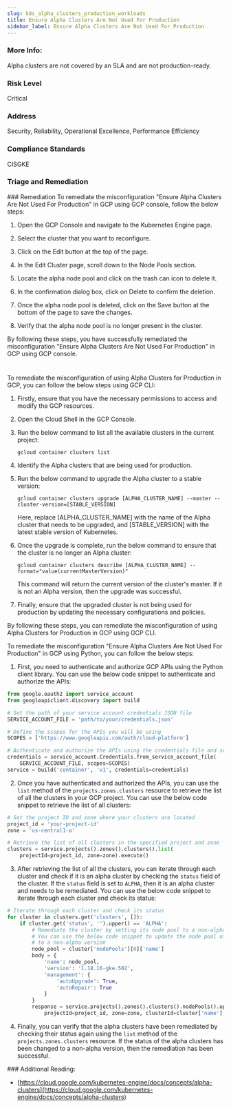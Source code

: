 ```yaml
---
slug: k8s_alpha_clusters_production_workloads
title: Ensure Alpha Clusters Are Not Used For Production
sidebar_label: Ensure Alpha Clusters Are Not Used For Production
---
```


### More Info:

Alpha clusters are not covered by an SLA and are not production-ready.

### Risk Level

Critical

### Address

Security, Reliability, Operational Excellence, Performance Efficiency

### Compliance Standards

CISGKE


### Triage and Remediation
<Tabs>
<Tab title='Remediation'>
### Remediation

<AccordionGroup>
<Accordion title='Using Console' defaultOpen='true'>
To remediate the misconfiguration "Ensure Alpha Clusters Are Not Used For Production" in GCP using GCP console, follow the below steps:

1. Open the GCP Console and navigate to the Kubernetes Engine page.

2. Select the cluster that you want to reconfigure.

3. Click on the Edit button at the top of the page.

4. In the Edit Cluster page, scroll down to the Node Pools section.

5. Locate the alpha node pool and click on the trash can icon to delete it.

6. In the confirmation dialog box, click on Delete to confirm the deletion.

7. Once the alpha node pool is deleted, click on the Save button at the bottom of the page to save the changes.

8. Verify that the alpha node pool is no longer present in the cluster.

By following these steps, you have successfully remediated the misconfiguration "Ensure Alpha Clusters Are Not Used For Production" in GCP using GCP console.

#
</Accordion>

<Accordion title='Using CLI'>
To remediate the misconfiguration of using Alpha Clusters for Production in GCP, you can follow the below steps using GCP CLI:

1. Firstly, ensure that you have the necessary permissions to access and modify the GCP resources.

2. Open the Cloud Shell in the GCP Console.

3. Run the below command to list all the available clusters in the current project:

   ```
   gcloud container clusters list
   ```

4. Identify the Alpha clusters that are being used for production.

5. Run the below command to upgrade the Alpha cluster to a stable version:

   ```
   gcloud container clusters upgrade [ALPHA_CLUSTER_NAME] --master --cluster-version=[STABLE_VERSION]
   ```

   Here, replace [ALPHA_CLUSTER_NAME] with the name of the Alpha cluster that needs to be upgraded, and [STABLE_VERSION] with the latest stable version of Kubernetes.

6. Once the upgrade is complete, run the below command to ensure that the cluster is no longer an Alpha cluster:

   ```
   gcloud container clusters describe [ALPHA_CLUSTER_NAME] --format="value(currentMasterVersion)"
   ```

   This command will return the current version of the cluster's master. If it is not an Alpha version, then the upgrade was successful.

7. Finally, ensure that the upgraded cluster is not being used for production by updating the necessary configurations and policies.

By following these steps, you can remediate the misconfiguration of using Alpha Clusters for Production in GCP using GCP CLI.
</Accordion>

<Accordion title='Using Python'>
To remediate the misconfiguration "Ensure Alpha Clusters Are Not Used For Production" in GCP using Python, you can follow the below steps:

1. First, you need to authenticate and authorize GCP APIs using the Python client library. You can use the below code snippet to authenticate and authorize the APIs:

```python
from google.oauth2 import service_account
from googleapiclient.discovery import build

# Set the path of your service account credentials JSON file
SERVICE_ACCOUNT_FILE = 'path/to/your/credentials.json'

# Define the scopes for the APIs you will be using
SCOPES = ['https://www.googleapis.com/auth/cloud-platform']

# Authenticate and authorize the APIs using the credentials file and scopes
credentials = service_account.Credentials.from_service_account_file(
    SERVICE_ACCOUNT_FILE, scopes=SCOPES)
service = build('container', 'v1', credentials=credentials)
```

2. Once you have authenticated and authorized the APIs, you can use the `list` method of the `projects.zones.clusters` resource to retrieve the list of all the clusters in your GCP project. You can use the below code snippet to retrieve the list of all clusters:

```python
# Set the project ID and zone where your clusters are located
project_id = 'your-project-id'
zone = 'us-central1-a'

# Retrieve the list of all clusters in the specified project and zone
clusters = service.projects().zones().clusters().list(
    projectId=project_id, zone=zone).execute()
```

3. After retrieving the list of all the clusters, you can iterate through each cluster and check if it is an alpha cluster by checking the `status` field of the cluster. If the `status` field is set to `ALPHA`, then it is an alpha cluster and needs to be remediated. You can use the below code snippet to iterate through each cluster and check its status:

```python
# Iterate through each cluster and check its status
for cluster in clusters.get('clusters', []):
    if cluster.get('status', '').upper() == 'ALPHA':
        # Remediate the cluster by setting its node pool to a non-alpha version
        # You can use the below code snippet to update the node pool of the alpha cluster
        # to a non-alpha version
        node_pool = cluster['nodePools'][0]['name']
        body = {
            'name': node_pool,
            'version': '1.18.16-gke.502',
            'management': {
                'autoUpgrade': True,
                'autoRepair': True
            }
        }
        response = service.projects().zones().clusters().nodePools().update(
            projectId=project_id, zone=zone, clusterId=cluster['name'], nodePoolId=node_pool, body=body).execute()
```

4. Finally, you can verify that the alpha clusters have been remediated by checking their status again using the `list` method of the `projects.zones.clusters` resource. If the status of the alpha clusters has been changed to a non-alpha version, then the remediation has been successful.
</Accordion>

</AccordionGroup>
</Tab>
</Tabs>
### Additional Reading:

- [https://cloud.google.com/kubernetes-engine/docs/concepts/alpha-clusters](https://cloud.google.com/kubernetes-engine/docs/concepts/alpha-clusters) 

